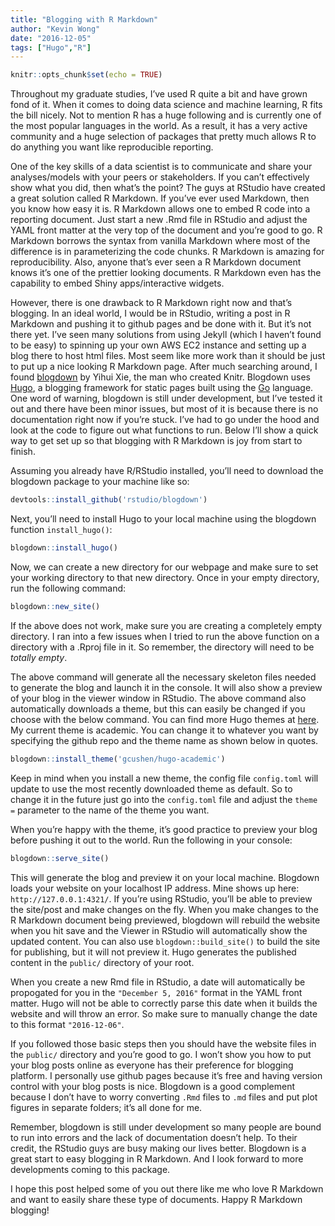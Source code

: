 ---
title: "Blogging with R Markdown"
author: "Kevin Wong"
date: "2016-12-05"
tags: ["Hugo","R"]
---

```{r setup, include=FALSE}
knitr::opts_chunk$set(echo = TRUE)
```


Throughout my graduate studies, I've used R quite a bit and have grown fond of it. When it comes to doing data science and machine learning, R fits the bill nicely. Not to mention R has a huge following and is currently one of the most popular languages in the world. As a result, it has a very active community and a huge selection of packages that pretty much allows R to do anything you want like reproducible reporting.

One of the key skills of a data scientist is to communicate and share your analyses/models with your peers or stakeholders. If you can't effectively show what you did, then what's the point? The guys at RStudio have created a great solution called R Markdown. If you've ever used Markdown, then you know how easy it is. R Markdown allows one to embed R code into a reporting document. Just start a new .Rmd file in RStudio and adjust the YAML front matter at the very top of the document and you're good to go. R Markdown borrows the syntax from vanilla Markdown where most of the difference is in parameterizing the code chunks. R Markdown is amazing for reproducibility. Also, anyone that's ever seen a R Markdown document knows it's one of the prettier looking documents. R Markdown even has the capability to embed Shiny apps/interactive widgets.

However, there is one drawback to R Markdown right now and that's blogging. In an ideal world, I would be in RStudio, writing a post in R Markdown and pushing it to github pages and be done with it. But it's not there yet. I've seen many solutions from using Jekyll (which I haven't found to be easy) to spinning up your own AWS EC2 instance and setting up a blog there to host html files. Most seem like more work than it should be just to put up a nice looking R Markdown page. After much searching around, I found [blogdown](https://github.com/rstudio/blogdown) by Yihui Xie, the man who created Knitr. Blogdown uses [Hugo](https://gohugo.io/), a blogging framework for static pages built using the [Go](https://golang.org/) language. One word of warning, blogdown is still under development, but I've tested it out and there have been minor issues, but most of it is because there is no documentation right now if you're stuck. I've had to go under the hood and look at the code to figure out what functions to run. Below I'll show a quick way to get set up so that blogging with R Markdown is joy from start to finish.

Assuming you already have R/RStudio installed, you'll need to download the blogdown package to your machine like so:

```{r, eval=FALSE}
devtools::install_github('rstudio/blogdown')
```

Next, you'll need to install Hugo to your local machine using the blogdown function `install_hugo()`:

```{r, eval=FALSE}
blogdown::install_hugo()
```

Now, we can create a new directory for our webpage and make sure to set your working directory to that new directory. Once in your empty directory, run the following command:

```{r, eval=FALSE}
blogdown::new_site()
```

If the above does not work, make sure you are creating a completely empty directory. I ran into a few issues when I tried to run the above function on a directory with a .Rproj file in it. So remember, the directory will need to be _totally empty_.

The above command will generate all the necessary skeleton files needed to generate the blog and launch it in the console. It will also show a preview of your blog in the viewer window in RStudio. The above command also automatically downloads a theme, but this can easily be changed if you choose with the below command. You can find more Hugo themes at [here](themes.gohugo.io). My current theme is academic. You can change it to whatever you want by specifying the github repo and the theme name as shown below in quotes.

```{r, eval=FALSE}
blogdown::install_theme('gcushen/hugo-academic')
```

Keep in mind when you install a new theme, the config file `config.toml` will update to use the most recently downloaded theme as default. So to change it in the future just go into the `config.toml` file and adjust the `theme =` parameter to the name of the theme you want.

When you're happy with the theme, it's good practice to preview your blog before pushing it out to the world. Run the following in your console:

```{r, eval=FALSE}
blogdown::serve_site()
```

This will generate the blog and preview it on your local machine. Blogdown loads your website on your localhost IP address. Mine shows up here: `http://127.0.0.1:4321/`. If you're using RStudio, you'll be able to preview the site/post and make changes on the fly. When you make changes to the R Markdown document being previewed, blogdown will rebuild the website when you hit save and the Viewer in RStudio will automatically show the updated content. You can also use `blogdown::build_site()` to build the site for publishing, but it will not preview it. Hugo generates the published content in the `public/` directory of your root.

When you create a new Rmd file in RStudio, a date will automatically be propogated for you in the `"December 5, 2016"` format in the YAML front matter. Hugo will not be able to correctly parse this date when it builds the website and will throw an error. So make sure to manually change the date to this format `"2016-12-06"`.

If you followed those basic steps then you should have the website files in the `public/` directory and you're good to go. I won't show you how to put your blog posts online as everyone has their preference for blogging platform. I personally use github pages because it's free and having version control with your blog posts is nice. Blogdown is a good complement because I don't have to worry converting `.Rmd` files to `.md` files and put plot figures in separate folders; it's all done for me.

Remember, blogdown is still under development so many people are bound to run into errors and the lack of documentation doesn't help. To their credit, the RStudio guys are busy making our lives better. Blogdown is a great start to easy blogging in R Markdown. And I look forward to more developments coming to this package. 

I hope this post helped some of you out there like me who love R Markdown and want to easily share these type of documents. Happy R Markdown blogging!

